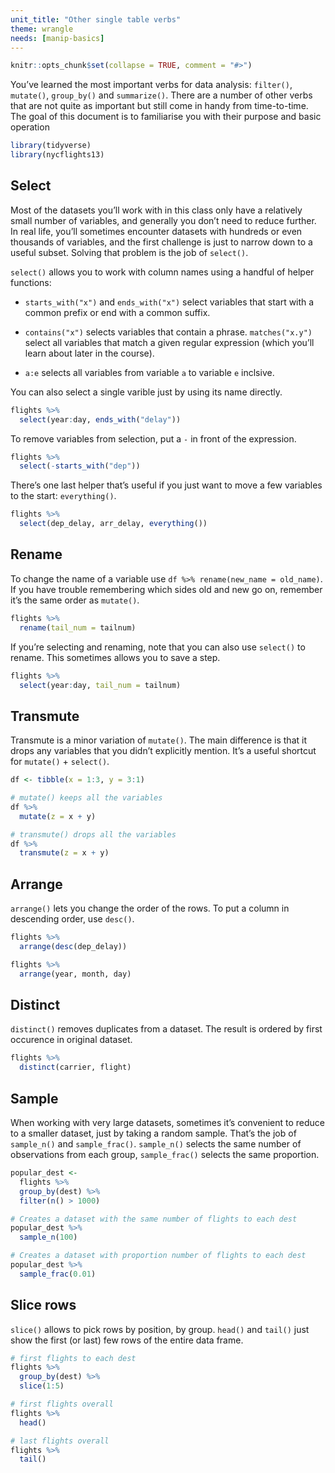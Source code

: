 ```yaml
---
unit_title: "Other single table verbs"
theme: wrangle
needs: [manip-basics]
---
```


```r
knitr::opts_chunk$set(collapse = TRUE, comment = "#>")
```

You've learned the most important verbs for data analysis: `filter()`, `mutate()`, `group_by()` and `summarize()`. There are a number of other verbs that are not quite as important but still come in handy from time-to-time. The goal of this document is to familiarise you with their purpose and basic operation

```r
library(tidyverse)
library(nycflights13)
```

## Select

Most of the datasets you'll work with in this class only have a relatively small number of variables, and generally you don't need to reduce further. In real life, you'll sometimes encounter datasets with hundreds or even thousands of variables, and the first challenge is just to narrow down to a useful subset. Solving that problem is the job of `select()`.

`select()` allows you to work with column names using a handful of helper functions:

* `starts_with("x")` and `ends_with("x")` select variables that start with a
  common prefix or end with a common suffix.
  
* `contains("x")` selects variables that contain a phrase. `matches("x.y")`
  select all variables that match a given regular expression (which you'll 
  learn about later in the course).
  
* `a:e` selects all variables from variable `a` to variable `e` inclsive.

You can also select a single varible just by using its name directly.

```r
flights %>% 
  select(year:day, ends_with("delay"))
```

To remove variables from selection, put a `-` in front of the expression.

```r
flights %>% 
  select(-starts_with("dep"))
```

There's one last helper that's useful if you just want to move a few variables to the start: `everything()`.

```r
flights %>% 
  select(dep_delay, arr_delay, everything())
```

## Rename

To change the name of a variable use `df %>% rename(new_name = old_name)`. If you have trouble remembering which sides old and new go on, remember it's the same order as `mutate()`.

```r
flights %>% 
  rename(tail_num = tailnum)
```

If you're selecting and renaming, note that you can also use `select()` to rename. This sometimes allows you to save a step.

```r
flights %>% 
  select(year:day, tail_num = tailnum)
```


## Transmute

Transmute is a minor variation of `mutate()`. The main difference is that it drops any variables that you didn't explicitly mention. It's a useful shortcut for `mutate()` + `select()`.

```r
df <- tibble(x = 1:3, y = 3:1)

# mutate() keeps all the variables
df %>% 
  mutate(z = x + y)

# transmute() drops all the variables
df %>% 
  transmute(z = x + y)
```

## Arrange

`arrange()` lets you change the order of the rows. To put a column in descending order, use `desc()`.

```r
flights %>% 
  arrange(desc(dep_delay))

flights %>% 
  arrange(year, month, day)
```

## Distinct

`distinct()` removes duplicates from a dataset. The result is ordered by first occurence in original dataset.

```r
flights %>% 
  distinct(carrier, flight)
```


## Sample

When working with very large datasets, sometimes it's convenient to reduce to a smaller dataset, just by taking a random sample. That's the job of `sample_n()` and `sample_frac()`. `sample_n()` selects the same number of observations from each group, `sample_frac()` selects the same proportion.

```r
popular_dest <- 
  flights %>%
  group_by(dest) %>%
  filter(n() > 1000)

# Creates a dataset with the same number of flights to each dest
popular_dest %>% 
  sample_n(100)

# Creates a dataset with proportion number of flights to each dest
popular_dest %>% 
  sample_frac(0.01)
```

## Slice rows

`slice()` allows to pick rows by position, by group. `head()` and `tail()` just show the first (or last) few rows of the entire data frame. 

```r
# first flights to each dest
flights %>% 
  group_by(dest) %>%
  slice(1:5)

# first flights overall
flights %>% 
  head()

# last flights overall
flights %>% 
  tail()
```

